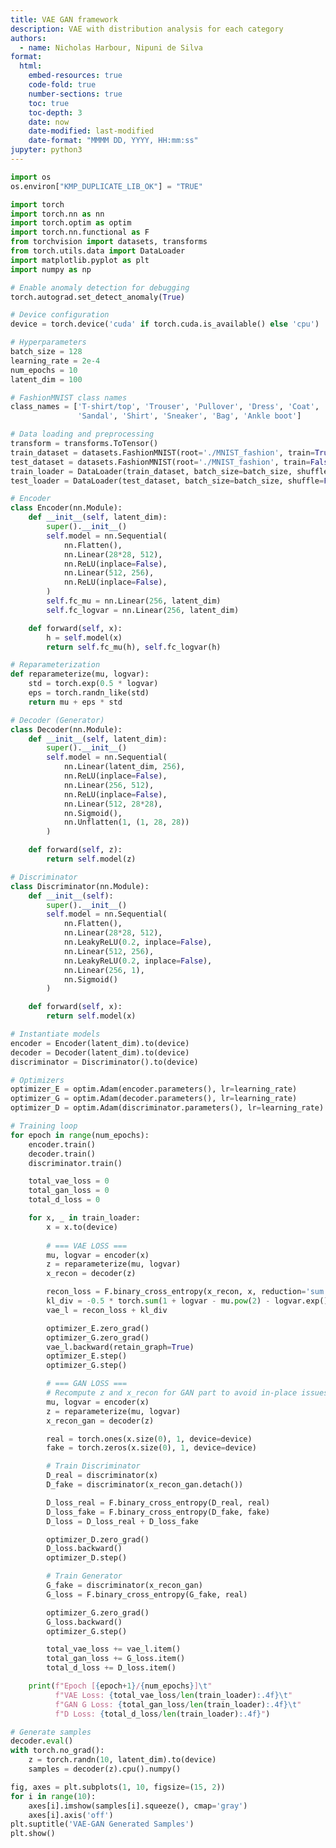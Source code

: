 ```yaml
---
title: VAE GAN framework
description: VAE with distribution analysis for each category
authors:
  - name: Nicholas Harbour, Nipuni de Silva
format:
  html:
    embed-resources: true
    code-fold: true
    number-sections: true
    toc: true
    toc-depth: 3
    date: now
    date-modified: last-modified
    date-format: "MMMM DD, YYYY, HH:mm:ss"
jupyter: python3
---
```




```python
import os
os.environ["KMP_DUPLICATE_LIB_OK"] = "TRUE"

import torch
import torch.nn as nn
import torch.optim as optim
import torch.nn.functional as F
from torchvision import datasets, transforms
from torch.utils.data import DataLoader
import matplotlib.pyplot as plt
import numpy as np

# Enable anomaly detection for debugging
torch.autograd.set_detect_anomaly(True)

# Device configuration
device = torch.device('cuda' if torch.cuda.is_available() else 'cpu')

# Hyperparameters
batch_size = 128
learning_rate = 2e-4
num_epochs = 10
latent_dim = 100

# FashionMNIST class names
class_names = ['T-shirt/top', 'Trouser', 'Pullover', 'Dress', 'Coat',
               'Sandal', 'Shirt', 'Sneaker', 'Bag', 'Ankle boot']

# Data loading and preprocessing
transform = transforms.ToTensor()
train_dataset = datasets.FashionMNIST(root='./MNIST_fashion', train=True, download=True, transform=transform)
test_dataset = datasets.FashionMNIST(root='./MNIST_fashion', train=False, download=True, transform=transform)
train_loader = DataLoader(train_dataset, batch_size=batch_size, shuffle=True)
test_loader = DataLoader(test_dataset, batch_size=batch_size, shuffle=False)

# Encoder
class Encoder(nn.Module):
    def __init__(self, latent_dim):
        super().__init__()
        self.model = nn.Sequential(
            nn.Flatten(),
            nn.Linear(28*28, 512),
            nn.ReLU(inplace=False),
            nn.Linear(512, 256),
            nn.ReLU(inplace=False),
        )
        self.fc_mu = nn.Linear(256, latent_dim)
        self.fc_logvar = nn.Linear(256, latent_dim)

    def forward(self, x):
        h = self.model(x)
        return self.fc_mu(h), self.fc_logvar(h)

# Reparameterization
def reparameterize(mu, logvar):
    std = torch.exp(0.5 * logvar)
    eps = torch.randn_like(std)
    return mu + eps * std

# Decoder (Generator)
class Decoder(nn.Module):
    def __init__(self, latent_dim):
        super().__init__()
        self.model = nn.Sequential(
            nn.Linear(latent_dim, 256),
            nn.ReLU(inplace=False),
            nn.Linear(256, 512),
            nn.ReLU(inplace=False),
            nn.Linear(512, 28*28),
            nn.Sigmoid(),
            nn.Unflatten(1, (1, 28, 28))
        )

    def forward(self, z):
        return self.model(z)

# Discriminator
class Discriminator(nn.Module):
    def __init__(self):
        super().__init__()
        self.model = nn.Sequential(
            nn.Flatten(),
            nn.Linear(28*28, 512),
            nn.LeakyReLU(0.2, inplace=False),
            nn.Linear(512, 256),
            nn.LeakyReLU(0.2, inplace=False),
            nn.Linear(256, 1),
            nn.Sigmoid()
        )

    def forward(self, x):
        return self.model(x)

# Instantiate models
encoder = Encoder(latent_dim).to(device)
decoder = Decoder(latent_dim).to(device)
discriminator = Discriminator().to(device)

# Optimizers
optimizer_E = optim.Adam(encoder.parameters(), lr=learning_rate)
optimizer_G = optim.Adam(decoder.parameters(), lr=learning_rate)
optimizer_D = optim.Adam(discriminator.parameters(), lr=learning_rate)

# Training loop
for epoch in range(num_epochs):
    encoder.train()
    decoder.train()
    discriminator.train()

    total_vae_loss = 0
    total_gan_loss = 0
    total_d_loss = 0

    for x, _ in train_loader:
        x = x.to(device)
        
        # === VAE LOSS ===
        mu, logvar = encoder(x)
        z = reparameterize(mu, logvar)
        x_recon = decoder(z)

        recon_loss = F.binary_cross_entropy(x_recon, x, reduction='sum') / x.size(0)
        kl_div = -0.5 * torch.sum(1 + logvar - mu.pow(2) - logvar.exp()) / x.size(0)
        vae_l = recon_loss + kl_div

        optimizer_E.zero_grad()
        optimizer_G.zero_grad()
        vae_l.backward(retain_graph=True)
        optimizer_E.step()
        optimizer_G.step()

        # === GAN LOSS ===
        # Recompute z and x_recon for GAN part to avoid in-place issues
        mu, logvar = encoder(x)
        z = reparameterize(mu, logvar)
        x_recon_gan = decoder(z)

        real = torch.ones(x.size(0), 1, device=device)
        fake = torch.zeros(x.size(0), 1, device=device)

        # Train Discriminator
        D_real = discriminator(x)
        D_fake = discriminator(x_recon_gan.detach())

        D_loss_real = F.binary_cross_entropy(D_real, real)
        D_loss_fake = F.binary_cross_entropy(D_fake, fake)
        D_loss = D_loss_real + D_loss_fake

        optimizer_D.zero_grad()
        D_loss.backward()
        optimizer_D.step()

        # Train Generator
        G_fake = discriminator(x_recon_gan)
        G_loss = F.binary_cross_entropy(G_fake, real)

        optimizer_G.zero_grad()
        G_loss.backward()
        optimizer_G.step()

        total_vae_loss += vae_l.item()
        total_gan_loss += G_loss.item()
        total_d_loss += D_loss.item()

    print(f"Epoch [{epoch+1}/{num_epochs}]\t"
          f"VAE Loss: {total_vae_loss/len(train_loader):.4f}\t"
          f"GAN G Loss: {total_gan_loss/len(train_loader):.4f}\t"
          f"D Loss: {total_d_loss/len(train_loader):.4f}")

# Generate samples
decoder.eval()
with torch.no_grad():
    z = torch.randn(10, latent_dim).to(device)
    samples = decoder(z).cpu().numpy()

fig, axes = plt.subplots(1, 10, figsize=(15, 2))
for i in range(10):
    axes[i].imshow(samples[i].squeeze(), cmap='gray')
    axes[i].axis('off')
plt.suptitle('VAE-GAN Generated Samples')
plt.show()



```